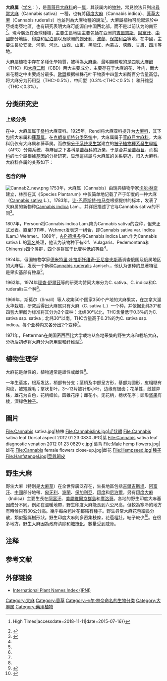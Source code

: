 {{About|[[大麻科|大麻科]]的一[[属|属]]|用作纺织的植物大麻|火麻|可供吸食的植物大麻|大麻|'''大麻'''的其他含義|大麻 (消歧义)}}
{{automatic taxobox
|image = Cannabis sativa Koehler drawing.jpg
|image_caption = 常見的漢麻
|taxon=Cannabis
|authority = [[L.|L.]], 1753
|type species=[[大麻草|大麻草]]<br>''Cannabis sativa''
|type species authority= [[L.|L.]], 1753
|subdivision =
*[[大麻草|大麻草]] ''C. sativa''
}}
'''大麻属'''（[[学名|学名]]：{{lang|la|''Cannabis''}}），是[[蔷薇目|蔷薇目]][[大麻科|大麻科]]的一[[属|属]]，其该属内的[[物种|物种]]，常見說法只列出[[尋常大麻|尋常大麻]]（Cannabis sativa）一種，也有將[[印度大麻|印度大麻]]（Cannabis indica）、[[莠草大麻|莠草大麻]]（Cannabis ruderalis）也並列為大麻物種的說法<ref>{{Cite web|url=https://web.archive.org/web/20150716182947/http://www.hightimes.com/read/5-differences-between-sativa-and-indica|title=5 Differences Between Sativa and Indica {{!}} High Times|accessdate=2018-11-11|date=2015-07-16}}</ref>。大麻屬植物可能起源於中亞或南亞地區，也有研究表明大麻可能源自中国西北部，而不是以前认为的南亚<ref>{{Cite web |url=https://advances.sciencemag.org/content/7/29/eabg2286 |title=Large-scale whole-genome resequencing unravels the domestication history of Cannabis sativa |access-date=2021-07-18 |archive-date=2021-08-22 |archive-url=https://web.archive.org/web/20210822092625/https://advances.sciencemag.org/content/7/29/eabg2286 |dead-url=no }}</ref>。現今廣泛在全球種植，主要生長地區主要包括在亞洲的[[吉爾吉斯|吉爾吉斯]]、[[阿富汗|阿富汗]]、[[中國|中國]]部分地區、[[印度|印度]]和[[尼泊爾|尼泊爾]]以及歐洲的[[匈牙利|匈牙利]]、[[波蘭|波蘭]]、[[保加利亞|保加利亞]]等地。在中國，主要生長於安徽、河南、河北、山西、山東、黑龍江、內蒙古、陝西、甘肅、四川等地。

大麻屬植物中存在多種化學物質，被稱為[[大麻素|大麻素]]，最明顯體現的是[[四氢大麻酚|四氢大麻酚]]（THC）和[[大麻二酚|大麻二酚]]（CBD）两大主要成分，主要存在于大麻的花、叶内，而大麻花穗之中主要成分最多。[[欧盟|欧盟]]根据植株花叶干物质中四氢大麻酚百分含量高低，将大麻分为药用型（THC>0.5%）、中间型（0.3%＜THC＜0.5% ）和纤维型（THC＜0.3%）。

== 分类研究史 ==
=== 上级分类 ===
在{{le|恩格勒系统|Engler system}}中，大麻属属于[[桑科|桑科]]大麻亚科。1925年，Rendl将大麻亚科提升为[[大麻科|大麻科]]，其下包括大麻属和[[葎草属|葎草属]]。在[[克朗奎斯特分类系统|克朗奎斯特分类系统]]中，大麻属属于[[荨麻目|荨麻目]][[大麻科|大麻科]]，大麻科仍仅有大麻属和葎草属。而依据[[分子系统发生学|分子系统发生学]]建立的[[被子植物種系發生學組|被子植物種系發生學組]]（APG）分类系统，荨麻目之下各科是[[蔷薇科|蔷薇科]]的近亲，于是合并至[[蔷薇目|蔷薇目]]，而[[榆科|榆科]]的七个屬根據[[基因|基因]]的分析研究，显示這些屬与大麻属的关系更近，归入大麻科。大麻科各属的关系如下：
{{大麻科支序分类法}}

=== 包含的种 ===
[[File:Cannab2_new.png|thumb]]
1753年，大麻属（Cannabis）由瑞典植物学家[[卡尔·林奈|卡尔·林奈]]建立，林奈在其《Species Plantarum》中仅简单地记载了产于印度的一种大麻（[[Cannabis_sativa|Cannabis sativa]] L.）。1783年，[[让-巴蒂斯特·拉马克|让-巴蒂斯特·拉马克]]根据{{le|彼埃尔·索纳拉特|Pierre Sonnerat}}提供的标本，发表了大麻属的新物种[[Cannabis_indica|Cannabis indica]] Lam.，并详细描述了它与Cannabis sativa的不同<ref name="杨永红">{{cite journal |author1=杨永红 |title=大麻属植物分类研究史 |journal=中国麻业科学 |date=2003 |volume=25 |issue=1 |pages=9-11}}</ref>。

1807年，Persoon将Cannabis indica Lam.降为Cannabis sativa的变种，但未正式发表。直至1911年，Wehmer发表这一组合，即Cannabis sativa var. indica (Lam.) Wehmer。1869年，[[奥古斯丁·彼拉姆斯·德堪多|A·P·德堪多]]将Cannabis indica Lam.作为Cannabis sativa L.的[[異名|异名]]处理，他认为该物种下有Kif、Vulagaris、Pedemontana和Chinensis四个类群，四个类群属于比变种低的等级<ref name="杨永红"/>。

1924年，俄国植物学家[[德米特里·叶拉斯托维奇·亚尼舍夫斯基|德米特里·叶拉斯托维奇·亚尼舍夫斯基]]调查俄国及俄属地区的大麻后，发表一个新种[[Cannabis_ruderalis|Cannabis ruderalis]] Janisch.，他认为该种的显著特征是果实基部有[[种阜|种阜]]<ref name="杨永红"/>。

1962年{{link-ru|彼得·米哈伊洛维奇·茹科夫斯基|Жуковский, Пётр Михайлович}}，1974年[[理查·舒爾茲|理查·舒爾茲]]等的研究均赞同大麻分为C. sativa、C. indica和C. ruderalis三个种<ref name="杨永红"/>。

1969年，斯莫尔（Small）等人收集50个国家350个产地的大麻果实，在加拿大渥太华栽培，研究后得出大麻属只有大麻（C. sativa L.）一个种，并依据北纬30°和四氢大麻酚为标准将其分为2个亚种：北纬30°以北，THC含量低于0.3%的为C. sativa ssp. sativa；北纬30°以南，THC含量高于0.3%的为C. sativa ssp. indica。每个亚种内又各分出2个变种<ref name="杨永红"/>。

1971年，Fetterman在美国密西西比大学栽培从各地采集的野生大麻和栽培大麻，分析后初步将大麻分为药用型和纤维型<ref name="杨永红"/>。

== 植物生理学 ==
大麻花是单性的，植物通常是雄性或雌性<ref name="SHARMA2011">{{cite book|author=SHARMA|title=PLANT TAXONOMY 2E|url=https://books.google.com/books?id=Roi0lwSXFnUC&pg=PA459|year=2011|publisher=Tata McGraw-Hill Education|isbn=978-1-259-08137-8|pages=459–}}</ref>。

一年生[[草本|草本]]，根系发达，梢部有分支；茎梢及中部呈方形，基部为圆形，皮粗糙有沟纹，被短腺毛；掌状复叶，3～13片披针形小叶，边缘有锯齿；花单性，雌雄异株，雄花为白色，花柄细长，圆锥花序；雌花小，无花柄，穗状花序；卵形[[坚果|坚果]]有棱，深绿色[[种子|种子]]。

== 圖片 ==
<gallery>
File:Cannabis sativa.jpg|植株
File:Cannabislink.jpg|毛狀體
File:Cannabis sativa leaf Dorsal aspect 2012 01 23 0830.JPG|葉
File:Cannabis sativa leaf diagnostic venation 2012 01 23 0829 c.jpg|葉背
File:Male hemp flowers.jpg|雄花
File:Cannabis female flowers close-up.jpg|雌花
File:Hempseed.jpg|種子
File:Hanfstengel.jpg|莖與韌皮
</gallery>

== 野生大麻 ==
{{Main|野生大麻}}
野生大麻（特別是[[大麻草|大麻草]]）在全世界廣泛存在，生長地區包括[[吉爾吉斯坦|吉爾吉斯坦]]、[[阿富汗|阿富汗]]、[[中國|中國]]部分地帶、[[匈牙利|匈牙利]]、[[波蘭|波蘭]]、[[保加利亞|保加利亞]]、[[印度|印度]]和[[尼泊爾|尼泊爾]]。另有[[印度大麻|印度大麻]]（Indica）主要生長在[[阿富汗|阿富汗]]、[[美屬維爾京群島|美屬維爾京群島]]和[[摩洛哥|摩洛哥]]。各地的野生印度大麻基因成分不同。例如在溫暖地帶，野生印度大麻能長到六公尺高，但較為寒冷的地方有時候只有30公分高。幾乎每朵苞片花都結有種子。野生尋常大麻花苞細長分散，類似聖誕樹形狀。野生印度大麻則多密集枝條，花苞粗壯，結子較少<ref name="Species">{{cite web|url=http://www.innvista.com/HEALTH/foods/hemp/species.htm|title=Hemp Species|accessdate=2006-03-25|deadurl=yes|archiveurl=https://web.archive.org/web/20061018102240/http://www.innvista.com/health/foods/hemp/species.htm|archivedate=2006-10-18}}</ref>。在很多地方，野生大麻因為政府清除和[[城市化|城市化]]，數量受到威脅。

== 注释 ==
{{NoteFoot}}

==参考文献==
{{reflist}}

==外部链接==
{{sisterlinks|b=no|q=Cannabis|commons=Category:Cannabis|wikt=Cannabis|voy=Cannabis|n=Cannabis|s=no|v=no|species=Cannabis|mw=no|m=no|d=Q79817}}
* [http://www.ipni.org/ipni/advPlantNameSearch.do?find_family=&find_genus=Cannabis&find_species=&find_infrafamily=&find_infragenus=&find_infraspecies=&find_authorAbbrev=&find_includePublicationAuthors=off&find_includeBasionymAuthors=off&find_publicationTitle=&find_isAPNIRecord=on&find_isAPNIRecord=false&find_isGCIRecord=on&find_isGCIRecord=false&find_isIKRecord=on&find_isIKRecord=false&find_rankToReturn=all&output_format=normal&find_sortByFamily=on&find_sortByFamily=off&query_type=by_query&back_page=plantsearch International Plant Names Index (IPNI)] {{Wayback|url=http://www.ipni.org/ipni/advPlantNameSearch.do?find_family=&find_genus=Cannabis&find_species=&find_infrafamily=&find_infragenus=&find_infraspecies=&find_authorAbbrev=&find_includePublicationAuthors=off&find_includeBasionymAuthors=off&find_publicationTitle=&find_isAPNIRecord=on&find_isAPNIRecord=false&find_isGCIRecord=on&find_isGCIRecord=false&find_isIKRecord=on&find_isIKRecord=false&find_rankToReturn=all&output_format=normal&find_sortByFamily=on&find_sortByFamily=off&query_type=by_query&back_page=plantsearch |date=20190520142410 }}

{{Taxonbar}}

{{DEFAULTSORT:Cannabis}}
[[Category:大麻|Category:大麻]]
[[Category:香草|Category:香草]]
[[Category:卡尔·林奈命名的生物分类|Category:卡尔·林奈命名的生物分类]]
[[Category:大麻属|Category:大麻属]]
[[Category:藥用植物|Category:藥用植物]]